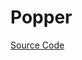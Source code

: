 
<Meta title="Utility/Popper/Doc" />

# Popper

<Description of={Popper} />

[Source Code](https://github.com/Mezzanine-UI/mezzanine/blob/main/packages/react/src/Popper/Popper.tsx)

<ArgsTable of={Popper} />
